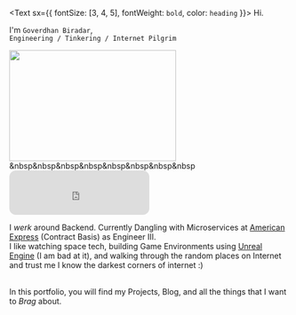 <Text sx={{ fontSize: [3, 4, 5], fontWeight: `bold`, color: `heading` }}>
  Hi.
</Text>

I'm `Goverdhan Biradar`, <br />
`Engineering / Tinkering / Internet Pilgrim` <br />

<img src="https://c.tenor.com/ZmZ7UKIc0soAAAAS/anonymous-anonymous-bites-back.gif" width="300" height="200" /> &nbsp&nbsp&nbsp&nbsp&nbsp&nbsp&nbsp&nbsp <iframe style="border-radius:12px" src="https://open.spotify.com/embed/track/2tpWsVSb9UEmDRxAl1zhX1?utm_source=generator" width="50%" height="80" frameBorder="0" allowfullscreen="" allow="autoplay; clipboard-write; encrypted-media; fullscreen; picture-in-picture"></iframe>


I *werk* around Backend. Currently Dangling with Microservices at [American Express](https://www.americanexpress.com/en-in/) (Contract Basis) as Engineer III.<br />
I like watching space tech, building Game Environments using [Unreal Engine](https://www.unrealengine.com/en-US/) (I am bad at it), and walking through the random places on Internet and trust me I know the darkest corners of internet :)  <br /><br />

In this portfolio, you will find my Projects, Blog, and all the things that I want to *Brag* about.



